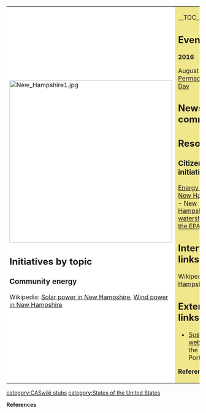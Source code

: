 {| cellpadding="8" cellspacing="0"
|- valign="top" 
| style="background:white" width="52%"|
[[File:New Hampshire1.jpg|424px]]<br clear=left>

== Initiatives by topic ==

=== Community energy ===

Wikipedia: [[wikipedia:Solar power in New Hampshire|Solar power in New Hampshire]], [[wikipedia:Wind power in New Hampshire|Wind power in New Hampshire]]

| style="background:khaki" |

__TOC__

== Events ==

'''2016'''

August 20 - [http://www.nhpermacultureday.org/ NH Permaculture Day]

== News and comment ==

== Resources ==

=== Citizens data initiative ===

[http://tonto.eia.doe.gov/state/state_energy_profiles.cfm?sid=NH Energy Facts for New Hampshire] - [http://cfpub.epa.gov/surf/state.cfm?statepostal=NH New Hampshire watersheds from the EPA]

== Interwiki links ==
Wikipedia: [[wikipedia:New Hampshire|New Hampshire]]

== External links ==
*[http://cityofportsmouth.com/sustainability/index.htm Sustainability website] for the city of Portsmouth


'''References'''
<references/>

|}






{{scaendmenu}}{{stub}}
[[category:CASwiki stubs]]
[[category:States of the United States]]

'''References'''
{{Attrib sca ref|New Hampshire}}
<references/>